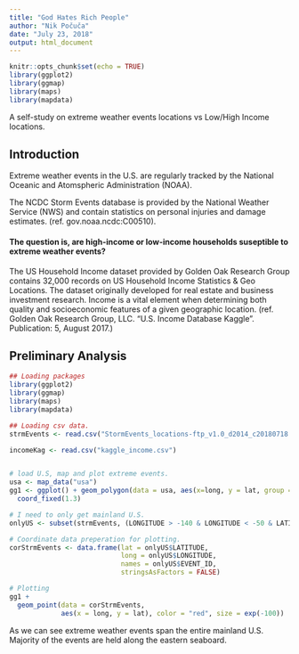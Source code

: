 ```yaml
---
title: "God Hates Rich People"
author: "Nik Počuča"
date: "July 23, 2018"
output: html_document
---
```


```r
knitr::opts_chunk$set(echo = TRUE)
library(ggplot2)
library(ggmap)
library(maps)
library(mapdata)
```

A self-study on extreme weather events locations vs Low/High Income locations. 

## Introduction 

Extreme weather events in the U.S. are regularly tracked by the National Oceanic and Atomspheric Administration (NOAA).

The NCDC Storm Events database is provided by the National Weather Service (NWS) and contain statistics on personal injuries and damage estimates. (ref. gov.noaa.ncdc:C00510). 

#### The question is, are high-income or low-income households suseptible to extreme weather events? 

The US Household Income dataset provided by Golden Oak Research Group contains 32,000 records on US Household Income Statistics & Geo Locations. The dataset originally developed for real estate and business investment research. Income is a vital element when determining both quality and socioeconomic features of a given geographic location. (ref. Golden Oak Research Group, LLC. “U.S. Income Database Kaggle”. Publication: 5, August 2017.)

## Preliminary Analysis 

```r
## Loading packages
library(ggplot2)
library(ggmap)
library(maps)
library(mapdata)

## Loading csv data. 
strmEvents <- read.csv("StormEvents_locations-ftp_v1.0_d2014_c20180718.csv")

incomeKag <- read.csv("kaggle_income.csv")


# load U.S, map and plot extreme events. 
usa <- map_data("usa")
gg1 <- ggplot() + geom_polygon(data = usa, aes(x=long, y = lat, group = group)) + 
  coord_fixed(1.3)

# I need to only get mainland U.S. 
onlyUS <- subset(strmEvents, (LONGITUDE > -140 & LONGITUDE < -50 & LATITUDE < 50 & 20 < LATITUDE ))

# Coordinate data preperation for plotting. 
corStrmEvents <- data.frame(lat = onlyUS$LATITUDE,
                            long = onlyUS$LONGITUDE,
                            names = onlyUS$EVENT_ID,
                            stringsAsFactors = FALSE)

# Plotting
gg1 + 
  geom_point(data = corStrmEvents, 
             aes(x = long, y = lat), color = "red", size = exp(-100))

```

As we can see extreme weather events span the entire mainland U.S. Majority of the events are held along the eastern seaboard. 
